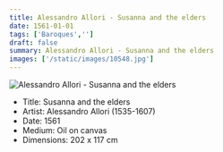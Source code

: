 ```yaml
---
title: Alessandro Allori - Susanna and the elders
date: 1561-01-01
tags: ['Baroques','']
draft: false
summary: Alessandro Allori - Susanna and the elders
images: ['/static/images/10548.jpg']
---
```


![Alessandro Allori - Susanna and the elders](/static/images/10548.jpg)

* Title: Susanna and the elders
* Artist: Alessandro Allori (1535-1607)
* Date: 1561
* Medium: Oil on canvas
* Dimensions: 202 x 117 cm


